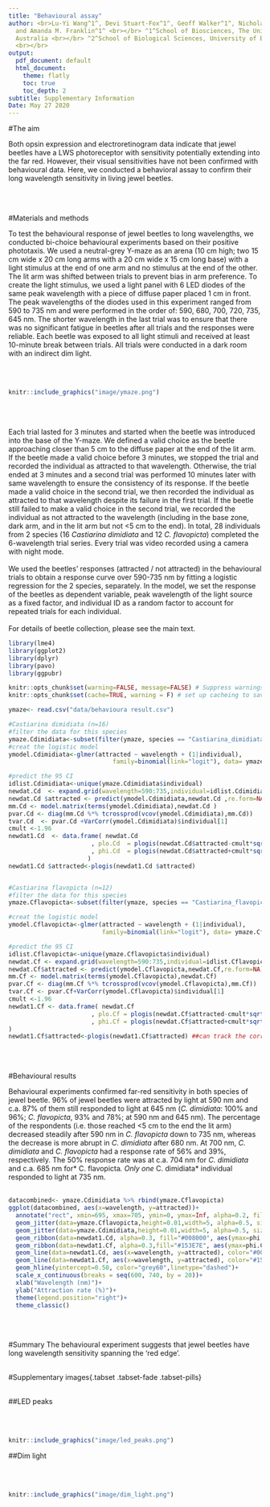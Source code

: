 ```yaml
---
title: "Behavioural assay"
author: <br>Lu-Yi Wang^1^, Devi Stuart-Fox^1^, Geoff Walker^1^, Nicholas W. Roberts^2^
  and Amanda M. Franklin^1^ <br></br> ^1^School of Biosciences, The University of Melbourne,
  Australia <br></br> ^2^School of Biological Sciences, University of Bristol, UK
  <br></br>
output:
  pdf_document: default
  html_document:
    theme: flatly
    toc: true
    toc_depth: 2
subtitle: Supplementary Information
Date: May 27 2020
---
```

#The aim

Both opsin expression and electroretinogram data indicate that jewel beetles have a LWS photoreceptor with sensitivity potentially extending into the far red. However, their visual sensitivities have not been confirmed with behavioural data. Here, we conducted a behavioral assay to confirm their long wavelength sensitivity in living jewel beetles.

</br>
</br>

#Materials and methods

To test the behavioural response of jewel beetles to long wavelengths, we conducted bi-choice behavioural experiments based on their positive phototaxis. We used a neutral-grey Y-maze as an arena (10 cm high; two 15 cm wide x 20 cm long arms with a 20 cm wide x 15 cm long base) with a light stimulus at the end of one arm and no stimulus at the end of the other. The lit arm was shifted between trials to prevent bias in arm preference. To create the light stimulus, we used a light panel with 6 LED diodes of the same peak wavelength with a piece of diffuse paper placed 1 cm in front. The peak wavelengths of the diodes used in this experiment ranged from 590 to 735 nm and were performed in the order of: 590, 680, 700, 720, 735, 645 nm. The shorter wavelength in the last trial was to ensure that there was no significant fatigue in beetles after all trials and the responses were reliable. Each beetle was exposed to all light stimuli and received at least 10-minute break between trials. All trials were conducted in a dark room with an indirect dim light.

</br>
</br>

```r
knitr::include_graphics("image/ymaze.png")
```
</br>
</br>

Each trial lasted for 3 minutes and started when the beetle was introduced into the base of the Y-maze. We defined a valid choice as the beetle approaching closer than 5 cm to the diffuse paper at the end of the lit arm. If the beetle made a valid choice before 3 minutes, we stopped the trial and recorded the individual as attracted to that wavelength. Otherwise, the trial ended at 3 minutes and a second trial was performed 10 minutes later with same wavelength to ensure the consistency of its response. If the beetle made a valid choice in the second trial, we then recorded the individual as attracted to that wavelength despite its failure in the first trial. If the beetle still failed to make a valid choice in the second trial, we recorded the individual as not attracted to the wavelength (including in the base zone, dark arm, and in the lit arm but not <5 cm to the end). In total, 28 individuals from 2 species (16 *Castiarina dimidiata* and 12 *C. flavopicta*) completed the 6-wavelength trial series. Every trial was video recorded using a camera with night mode.
</br>
</br>
We used the beetles’ responses (attracted / not attracted) in the behavioural trials to obtain a response curve over 590-735 nm by fitting a logistic regression for the 2 species, separately. In the model, we set the response of the beetles as dependent variable, peak wavelength of the light source as a fixed factor, and individual ID as a random factor to account for repeated trials for each individual.
</br>
</br>
For details of beetle collection, please see the main text.


```r
library(lme4)
library(ggplot2)
library(dplyr)
library(pavo)
library(ggpubr)
```

```r
knitr::opts_chunk$set(warning=FALSE, message=FALSE) # Suppress warnings in the HTML output
knitr::opts_chunk$set(cache=TRUE, warning = F) # set up cacheing to save time when re-building the html document
```

```r
ymaze<- read.csv("data/behavioura result.csv")
```

```r
#Castiarina dimidiata (n=16)
#filter the data for this species
ymaze.Cdimidiata<-subset(filter(ymaze, species == "Castiarina_dimidiata" ))
#creat the logistic model
ymodel.Cdimidiata<-glmer(attracted ~ wavelength + (1|individual), 
                             family=binomial(link="logit"), data= ymaze.Cdimidiata)

#predict the 95 CI
idlist.Cdimidiata<-unique(ymaze.Cdimidiata$individual)
newdat.Cd  <- expand.grid(wavelength=590:735,individual=idlist.Cdimidiata) 
newdat.Cd $attracted <- predict(ymodel.Cdimidiata,newdat.Cd ,re.form=NA)
mm.Cd <- model.matrix(terms(ymodel.Cdimidiata),newdat.Cd )
pvar.Cd <- diag(mm.Cd %*% tcrossprod(vcov(ymodel.Cdimidiata),mm.Cd))
tvar.Cd  <- pvar.Cd +VarCorr(ymodel.Cdimidiata)$individual[1]
cmult <-1.96
newdat1.Cd  <- data.frame( newdat.Cd 
                       , plo.Cd  = plogis(newdat.Cd$attracted-cmult*sqrt(pvar.Cd ))
                       , phi.Cd  = plogis(newdat.Cd$attracted+cmult*sqrt(pvar.Cd ))
                      ) 
newdat1.Cd $attracted<-plogis(newdat1.Cd $attracted)


#Castiarina flavopicta (n=12)
#filter the data for this species
ymaze.Cflavopicta<-subset(filter(ymaze, species == "Castiarina_flavopicta" ))

#creat the logistic model
ymodel.Cflavopicta<-glmer(attracted ~ wavelength + (1|individual), 
                          family=binomial(link="logit"), data= ymaze.Cflavopicta)

#predict the 95 CI
idlist.Cflavopicta<-unique(ymaze.Cflavopicta$individual)
newdat.Cf <- expand.grid(wavelength=590:735,individual=idlist.Cflavopicta) 
newdat.Cf$attracted <- predict(ymodel.Cflavopicta,newdat.Cf,re.form=NA)
mm.Cf <- model.matrix(terms(ymodel.Cflavopicta),newdat.Cf)
pvar.Cf <- diag(mm.Cf %*% tcrossprod(vcov(ymodel.Cflavopicta),mm.Cf))
tvar.Cf <- pvar.Cf+VarCorr(ymodel.Cflavopicta)$individual[1]
cmult <-1.96
newdat1.Cf <- data.frame( newdat.Cf
                       , plo.Cf = plogis(newdat.Cf$attracted-cmult*sqrt(pvar.Cf))
                       , phi.Cf = plogis(newdat.Cf$attracted+cmult*sqrt(pvar.Cf))
) 
newdat1.Cf$attracted<-plogis(newdat1.Cf$attracted) ##can track the corresponding wavelength of 50% response

```

</br>
</br>

#Behavioural results

Behavioural experiments confirmed far-red sensitivity in both species of jewel beetle. 96% of jewel beetles were attracted by light at 590 nm and c.a. 87% of them still responded to light at 645 nm (*C. dimidiata*: 100% and 96%; *C. flavopicta*, 93% and 78%; at 590 nm and 645 nm). The percentage of the respondents (i.e. those reached <5 cm to the end the lit arm) decreased steadily after 590 nm in *C. flavopicta* down to 735 nm, whereas the decrease is more abrupt in *C. dimidiata* after 680 nm. At 700 nm, *C. dimidiata* and *C. flavopicta* had a response rate of 56% and 39%, respectively. The 50% response rate was at c.a. 704 nm for *C. dimidiata* and c.a. 685 nm for* C. flavopicta*. Only one *C. dimidiata* individual responded to light at 735 nm.
</br>
</br>

```r
datacombined<- ymaze.Cdimidiata %>% rbind(ymaze.Cflavopicta)
ggplot(datacombined, aes(x=wavelength, y=attracted))+
  annotate("rect", xmin=695, xmax=705, ymin=0, ymax=Inf, alpha=0.2, fill="red")+
  geom_jitter(data=ymaze.Cflavopicta,height=0.01,width=5, alpha=0.5, size= 3, color="#153E7E")+
  geom_jitter(data=ymaze.Cdimidiata,height=0.01,width=5, alpha=0.5, size= 3, color="#008000")+
  geom_ribbon(data=newdat1.Cd, alpha=0.3, fill="#008000", aes(ymax=phi.Cd, ymin=plo.Cd))+
  geom_ribbon(data=newdat1.Cf, alpha=0.3,fill="#153E7E", aes(ymax=phi.Cf, ymin=plo.Cf))+
  geom_line(data=newdat1.Cd, aes(x=wavelength, y=attracted), color="#008000")+  
  geom_line(data=newdat1.Cf, aes(x=wavelength, y=attracted), color="#153E7E")+
  geom_hline(yintercept=0.50, color="grey60",linetype="dashed")+
  scale_x_continuous(breaks = seq(600, 740, by = 20))+
  xlab("Wavelength (nm)")+
  ylab("Attraction rate (%)")+
  theme(legend.position="right")+
  theme_classic()
```
 
</br>
</br>

#Summary
The behavioural experiment suggests that jewel beetles have long wavelength sensitivity spanning the ‘red edge’.
</br>
</br>

#Supplementary images{.tabset .tabset-fade .tabset-pills}
</br>
</br>

##LED peaks

</br>
</br>

```r
knitr::include_graphics("image/led_peaks.png")
```

##Dim light

</br>
</br>

```r
knitr::include_graphics("image/dim_light.png")
```
